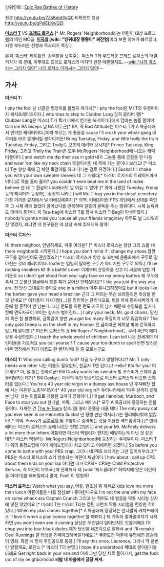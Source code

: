 상위항목 : [[Epic Rap Battles of History]]

{{{#!html
<object width="560" height="315"><param name="movie" value="http://www.youtube.com/v/7ZsKqbt3gQ0?version=3&amp;hl=ko_KR"></param><param name="allowFullScreen" value="true"></param><param name="allowscriptaccess" value="always"></param><embed src="http://www.youtube.com/v/7ZsKqbt3gQ0?version=3&amp;hl=ko_KR" type="application/x-shockwave-flash" width="560" height="315" allowscriptaccess="always" allowfullscreen="true"></embed></object>
}}}
원본 http://youtu.be/7ZsKqbt3gQ0
비하인드 영상 http://youtu.be/gPsIELKwQZI

'''[[미스터 T]]''' VS '''[[프레드 로저스]]''' [* Mr. Rogers' Neighborhood라는 어린이 대상 프로그램의 메인 MC급. '''[[미국]]의 [wiki: "방귀대장 뿡뿡이" 짜잔형]'''이라 보면 이해가 빠르겠다. 시종 부드러운 진행과 목소리가 특징.]

본격 '미스터' 타이틀전. 강력함을 보여주는 미스터 T와 부드러운 프레드 로저스의 대결.
격차가 꽤 큰데, 아무래도 프레드 로저스의 마지막 반전 때문일지도..--[[wiki:"나의 아스카는 그러지 않아" 나의 로저스 아저씨는 그러지 않아]]!--

== 가사 ==
'''미스터 T:'''

I pity the fool 
난 너같은 멍청이를 불쌍히 여기지[* I pity the fool은 Mr.T의 유행어이자 캐치프레이즈이다.]
who tries to step to Clubber Lang
감히 클러버 랭[* Clubber Lang은 미스터 T가 록키 III에서 연기한 복서이다.]에게 덤비는 놈들 말이야
Call me BA biceps 
날 BA 이두근[* BA, 즉 Bad Attitude는 미스터 T가 A 특공대에서 연기한 캐릭터이다.]이라 부르는 게 좋을걸
cause I'll crush your whole gang
네 무리를 아주 뭉개버릴 생각이거든!
Bring Tuesday, Friday, and little trolly the train
Tuesday, Friday, 그리고 Trolly도 모조리 데려와 보시지[* Prince Tuesday, King Friday, 그리고 Trolly the Train은 모두 Mr.Rogers' Neighborhood에 나오는 캐릭터들이다.]
and watch me dip their ass in gold 
내가 그놈들 몸에 금칠을 한 다음
and wear 'em like my neck chain
목걸이처럼 내 목에 거는 꼴이나 보라고! [* 미스터 T는 항상 목에 금 체인 목걸이를 하고 다니는 걸로 유명하다.]
Sucka! I'll choke you with your own sweater sleeves
네 그 스웨터[* 미스터 로저스의 트레이드마크이다.]로 목을 졸라 줄까?
you couldn't even beat me in the land of make believe
넌 네 그 환상의 나라에서도 날 이길 수 없어! [* 위에 나왔던 Tuesday, Friday 등의 캐릭터가 등장하는 상상의 나라.]
I will Mr. T bag you in the closet cemetery
가장 가까운 묘지에서 널 티배깅해주지 [* 의역. 티배깅이란 FPS 게임에서 상대를 죽인 후 그 시체 위에 앉았다 일어났다를 반복하며 일종의 굴욕을 주는 행위이다. 시체 능욕과도 의미가 통한다. 이 Tea-bag에 미스터 T를 합쳐 미스터 T-Bag이 탄생하였다.]
nobody's gonna miss you 'cause all your friends imaginary
아무도 널 그리워하진 않겠지, 왜냐면 네 친구들은 네 상상 속에 있으니까 말야!


'''미스터 로저스:'''

Hi there neighbor,
안녕하세요, 이웃 여러분? [* 미스터 로저스는 항상 그의 쇼를 Hi there neighbor로 시작한다.]
I hope you don't mind if I change my shoes
잠깐 구두를 갈아신어도 괜찮겠죠? [* 미스터 로저스가 항상 쇼 초반에 운동화에서 구두로 갈아신는 것의 패러디이다. loafer는 엄밀히 말하면 구두가 아니지만 구두로 의역.]
I'll be rocking sneakers till this battle's over
이제부터 운동화를 신고 이 싸움에 임할 거거든요
so i don't get blood from your ugly face on my penny loafers
제 구두에 혹시 그 못생긴 얼굴에서 흐른 피가 묻어선 안되잖아요?
I like you just the way you are, 
전 당신 그대로가 좋아요
one in a million
아주 유니크하잖아요
but it looks like the barber gave your head a brazilian
근데 그 머리는 무슨 브라질리언 왁싱을 한 것 같네요 [* 여자들이 거시기털(...)을 정리하는 클리닉으로, 털을 아예 뽑아내버리기 때문에 털 흔적이 안 남는다. 그냥 면도를 하면 면도 자국이 남기 때문에 수영복을 입거나 할때 면도자국이 보이는 참사가 벌어진다...]
I pity your neck, Mr. gold chains,
당신의 목은 참 불쌍해요, 금목걸이 양반
you got too many
목걸이가 너무 많잖아요?
The only gold I keep is on the shelf in my Emmys
전 금이라곤 에미상 밖에 간직하지 않는데 말이죠 [* 미스터 로저스의 쇼 Mr.Rogers' Neighborhood는 무려 4번의 에미상을 수상하였다.]
I teach the whole world of children, I can tell
나는 전세계의 어린이들을 가르쳐요
you call yourself T cause your too dumb to spell
반면 당신은 너무 멍청해서 자기 이름도 한 글자밖에 쓸 줄 모르는군요


'''미스터 T:'''
Who you calling dumb fool?
지금 누구보고 멍청하다고?
Mr. T only needs one letter
나는 이름도 필요없어, 한글자 T면 된다고!
Hello? It's for you!
여보세요? 아, 널 찾는 전화로군!
Bill Cosby wants his sweater
빌 코스비가 스웨터 좀 돌려달라는데? [* Bill Cosby는 미국의 흑인 방송인으로 미스터 로저스와 비슷한 스웨터를 입는다.]
You're a 40 year old virgin in a dumpy ass house
넌 후져빠진 집에 사는 마흔살 노총각이잖아[* 40 year old virgin은 우리나라에서 '마흔 살까지 못해본 남자' 라는 이름으로 개봉한 코미디 영화이다.]
I'll get Hannibal, Murdoch, and Face to stop you out
한니발, 머독, 그리고 페이스[* 모두 A 특공대에 등장하는 인물들이다. 자세한 건 [[The A-Team]] 참조.]를 불러 혼쭐을 내줄 테다
The only pussy cat you ever seen is on Henrietta Sucka!
넌 평생 만난 여자라고는 헨리에타밖에 없잖아![* 의역. Pussy가 [[검열삭제]] 및 고양이로 중역되는 것을 이용한 섹드립이다.] [* 헨리에타는 미스터 로저스의 쇼에 나오는 인형 고양이.]
and your Mr. McFeely delivers a lot more than letters
이쯤되면 미스터 맥필리가 편지만 배달하는게 아닌 것 같은데?[* 미스터 맥필리는 Mr.Rogers'Neighborhood에 등장하는 우체부이다. 미스터 T가 위의 동정드립에 이어 게이드립까지 치고 있다고 이해하면 되겠다.]
So before you come to battle with your PBS crap,
그러니 네 PBS 쓰레기는 그만 집어치우라고[* PBS는 미스터 로저스의 쇼가 방송되는 어린이 채널이다.]
how about I call up CPS about them kids on your lap
아니면 내가 CPS[* CPS는 Child Protective Service, 즉 어린이 보호국.]에 전화해서 네 [wiki:"페도필리아" 허벅지에 앉은 어린이들 이야기]를 해버릴테니 말야,
Fool!
이 멍청아!


'''미스터 로저스:'''
Watch what you say, 
어휴, 말조심 좀 하세요
kids love me more than lunch
어린이들은 나를 점심보다 좋아한다구요
I'm not the one with my face on some whack ass Captain Crunch
그리고 난 적어도 내 얼굴을 짝퉁 시리얼 상자에 넣진 않았어요 [* 미스터 T는 미스터 T라는 캡틴 크런치 짝퉁 시리얼을 런칭한 적이 있다.]
When my plan comes together[* A 특공대에 등장하는 한니발의 캐치프레이스 'I love it when a plan comes together'를 패러디.] 
제 계획이 맞아떨어지기 시작하면
you won't even see it coming
당신은 무슨일이 일어난지도 모를거예요
I'll chop you into four black dudes 
제가 당신을 네조각으로 잘라서
and I'll remake Cool Runnings
쿨 러닝을 리메이크해버릴거예요 [* 무한도전 덕분에 유명해진 봅슬레이 영화. 흑인 네 명이 주인공으로 등장.]
I'll say this once, Laurence, 
그러니 딱 한번만 말할게요, 로렌스 [* 미스터 T의 본명.]
I hope it's understood
제대로 알아듣기를 바래요
Get right back in your van and 
이제 그만 당신 차로 돌아가서,
get the fuck out of my neighborhood
'''씨발 내 마을에서 당장 꺼져.'''
